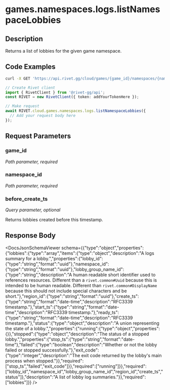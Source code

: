 

# games.namespaces.logs.listNamespaceLobbies

## Description

Returns a list of lobbies for the given game namespace.


## Code Examples

<CodeGroup title='Request' tag='GET' label='https://api.rivet.gg/cloud/games/{game_id}/namespaces/{namespace_id}/logs/lobbies'>

```bash {{ title: 'cURL' }}
curl -X GET 'https://api.rivet.gg/cloud/games/{game_id}/namespaces/{namespace_id}/logs/lobbies'
```

```ts
// Create Rivet client
import { RivetClient } from '@rivet-gg/api';
const RIVET = new RivetClient({ token: addYourTokenHere });

// Make request
await RIVET.cloud.games.namespaces.logs.listNamespaceLobbies({
  // Add your request body here
});
```

</CodeGroup>


## Request Parameters


### game_id

_Path parameter, required_





### namespace_id

_Path parameter, required_





### before_create_ts

_Query parameter, optional_


Returns lobbies created before this timestamp.


## Response Body

<DocsJsonSchemaViewer schema={{"type":"object","properties":{"lobbies":{"type":"array","items":{"type":"object","description":"A logs summary for a lobby.","properties":{"lobby_id":{"type":"string","format":"uuid"},"namespace_id":{"type":"string","format":"uuid"},"lobby_group_name_id":{"type":"string","description":"A human readable short identifier used to references resources. Different than a `rivet.common#Uuid` because this is intended to be human readable. Different than `rivet.common#DisplayName` because this should not include special characters and be short."},"region_id":{"type":"string","format":"uuid"},"create_ts":{"type":"string","format":"date-time","description":"RFC3339 timestamp."},"start_ts":{"type":"string","format":"date-time","description":"RFC3339 timestamp."},"ready_ts":{"type":"string","format":"date-time","description":"RFC3339 timestamp."},"status":{"type":"object","description":"A union representing the state of a lobby.","properties":{"running":{"type":"object","properties":{}},"stopped":{"type":"object","description":"The status of a stopped lobby.","properties":{"stop_ts":{"type":"string","format":"date-time"},"failed":{"type":"boolean","description":"Whether or not the lobby failed or stopped successfully."},"exit_code":{"type":"integer","description":"The exit code returned by the lobby's main process when stopped."}},"required":["stop_ts","failed","exit_code"]}},"required":["running"]}},"required":["lobby_id","namespace_id","lobby_group_name_id","region_id","create_ts","status"]},"description":"A list of lobby log summaries."}},"required":["lobbies"]}} />

